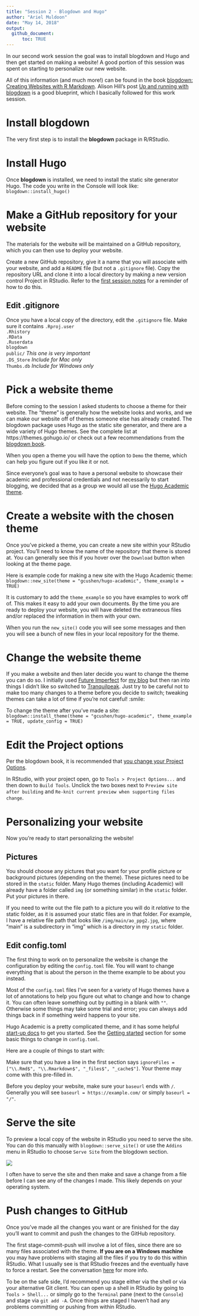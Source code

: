```yaml
---
title: "Session 2 - Blogdown and Hugo"
author: "Ariel Muldoon"
date: "May 14, 2018"
output: 
  github_document:
      toc: TRUE
---
```


In our second work session the goal was to install blogdown and Hugo and then get started on making a website!  A good portion of this session was spent on starting to personalize our new website. 

All of this information (and much more!) can be found in the book [blogdown: Creating Websites with R Markdown](https://bookdown.org/yihui/blogdown/).  Alison Hill's post [Up and running with blogdown](https://alison.rbind.io/post/up-and-running-with-blogdown/) is a good blueprint, which I basically followed for this work session.

# Install blogdown

The very first step is to install the **blogdown** package in R/RStudio.

# Install Hugo

Once **blogdown** is installed, we need to install the static site generator Hugo.  The code you write in the Console will look like:
`blogdown::install_hugo()`

# Make a GitHub repository for your website

The materials for the website will be maintained on a GitHub repository, which you can then use to deploy your website.    

Create a new GitHub repository, give it a name that you will associate with your website, and add a `README` file (but not a `.gitignore` file).  Copy the repository URL and clone it into a local directory by making a new version control Project in RStudio.  Refer to the [first session notes](https://github.com/aosmith16/getting-started-blogdown/blob/master/01_git_day.Rmd#start-new-version-control-project) for a reminder of how to do this.

## Edit .gitignore

Once you have a local copy of the directory, edit the `.gitignore` file.  Make sure it contains
`.Rproj.user`  
`.Rhistory`  
`.RData`  
`.Ruserdata`  
`blogdown`  
`public/` *This one is very important*  
`.DS_Store` *Include for Mac only*  
`Thumbs.db` *Include for Windows only*  

# Pick a website theme

Before coming to the session I asked students to choose a theme for their website.  The "theme" is generally how the website looks and works, and we can make our website off of themes someone else has already created.  The blogdown package uses Hugo as the static site generator, and there are a wide variety of Hugo themes.  See the complete list at https://themes.gohugo.io/ or check out a few recommendations from the [blogdown book](https://bookdown.org/yihui/blogdown/themes.html).

When you open a theme you will have the option to `Demo` the theme, which can help you figure out if you like it or not.

Since everyone's goal was to have a personal website to showcase their academic and professional credentials and not necessarily to start blogging, we decided that as a group we would all use the [Hugo Academic theme](https://themes.gohugo.io/academic/).

# Create a website with the chosen theme

Once you've picked a theme, you can create a new site within your RStudio project.  You'll need to know the name of the repository that theme is stored at.  You can generally see this if you hover over the `Download` button when looking at the theme page.

Here is example code for making a new site with the Hugo Academic theme:  
`blogdown::new_site(theme = "gcushen/hugo-academic", theme_example = TRUE)`

It is customary to add the `theme_example` so you have examples to work off of.  This makes it easy to add your own documents.  By the time you are ready to deploy your website, you will have deleted the extraneous files and/or replaced the information in them with your own.

When you run the `new_site()` code you will see some messages and then you will see a bunch of new files in your local repository for the theme.

# Change the website theme

If you make a website and then later decide you want to change the theme you can do so.  I initially used [Future Imperfect](https://themes.gohugo.io/future-imperfect/) for [my blog](https://aosmith.rbind.io/) but then ran into things I didn't like so switched to [Tranquilpeak](https://themes.gohugo.io/hugo-tranquilpeak-theme/).  Just try to be careful not to make too many changes to a theme before you decide to switch; tweaking themes can take a lot of time if you're not careful! :smile:

To change the theme after you've made a site:  
`blogdown::install_theme(theme = "gcushen/hugo-academic", theme_example = TRUE, update_config = TRUE)`

# Edit the Project options

Per the blogdown book, it is recommended that [you change your Project Options](https://bookdown.org/yihui/blogdown/rstudio-ide.html#fig:project-options).

In RStudio, with your project open, go to `Tools > Project Options...` and then down to `Build Tools`.  Unclick the two boxes next to `Preview site after building` and `Re-knit current preview when supporting files change`.

# Personalizing your website

Now you're ready to start personalizing the website!  

## Pictures

You should choose any pictures that you want for your profile picture or background pictures (depending on the theme).  These pictures need to be stored in the `static` folder.  Many Hugo themes (including Academic) will already have a folder called `img` (or something similar) in the `static` folder.  Put your pictures in there.  

If you need to write out the file path to a picture you will do it *relative* to the static folder, as it is assumed your static files are in that folder.  For example, I have a relative file path that looks like `/img/main/ao_ppg2.jpg`, where "main" is a subdirectory in "img" which is a directory in my `static` folder.

## Edit config.toml

The first thing to work on to personalize the website is change the configuration by editing the `config.toml` file.  You will want to change everything that is about the person in the theme example to be about you instead. 

Most of the `config.toml` files I've seen for a variety of Hugo themes have a lot of annotations to help you figure out what to change and how to change it.  You can often leave something out by putting in a blank with `""`.  Otherwise some things may take some trial and error; you can always add things back in if something weird happens to your site.

Hugo Academic is a pretty complicated theme, and it has some helpful [start-up docs](https://sourcethemes.com/academic/docs/) to get you started.  See the [Getting started](https://sourcethemes.com/academic/docs/get-started/) section for some basic things to change in `config.toml`.

Here are a couple of things to start with:

Make sure that you have a line in the first section says `ignoreFiles = ["\\.Rmd$", "\\.Rmarkdown$", "_files$", "_cache$"]`.  Your theme may come with this pre-filled in.

Before you deploy your website, make sure your `baseurl` ends with `/`.  Generally you will see `baseurl = https://example.com/` or simply `baseurl = "/"`.

# Serve the site

To preview a local copy of the website in RStudio you need to serve the site.  You can do this manually with `blogdown::serve_site()` or use the `Addins` menu in RStudio to choose `Serve Site` from the blogdown section.

![](02_files/servesite.png)

I often have to serve the site and then make and save a change from a file before I can see any of the changes I made.  This likely depends on your operating system.

# Push changes to GitHub

Once you've made all the changes you want or are finished for the day you'll want to commit and push the changes to the GitHub repository.

The first stage-commit-push will involve a lot of files, since there are so many files associated with the theme.  **If you are on a Windows machine** you may have problems with staging all the files if you try to do this within RStudio.  What I usually see is that RStudio freezes and the eventually have to force a restart.  See the conversation [here](https://community.rstudio.com/t/blogdown-unable-to-stage-and-commit/6621) for more info.

To be on the safe side, I'd recommend you stage either via the shell or via your alternative Git client.  You can open up a shell in RStudio by going to `Tools > Shell...` or simply go to the `Terminal` pane (next to the `Console`) and stage via `git add -A`.  Once things are staged I haven't had any problems committing or pushing from within RStudio.
